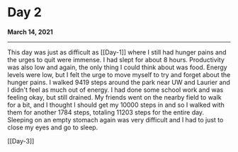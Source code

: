 # Day 2
**March 14, 2021**
***

This day was just as difficult as [[Day-1]] where I still had hunger pains and the urges to quit were immense. I had slept for about 8 hours. Productivity was also low and again, the only thing I could think about was food. Energy levels were low, but I felt the urge to move myself to try and forget about the hunger pains. I walked 9419 steps around the park near UW and Laurier and I didn't feel as much out of energy. I had done some school work and was feeling okay, but still drained. My friends went on the nearby field to walk for a bit, and I thought I should get my 10000 steps in and so I walked with them for another 1784 steps, totaling 11203 steps for the entire day. Sleeping on an empty stomach again was very difficult and I had to just to close my eyes and go to sleep.

[[Day-3]]